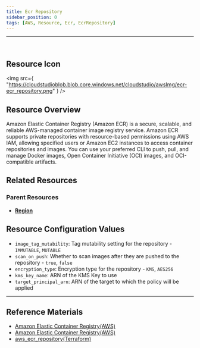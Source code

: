 ```yaml
---
title: Ecr Repository
sidebar_position: 0
tags: [AWS, Resource, Ecr, EcrRepository]
---
```


<hr />
<br />

## Resource Icon

<img
    src={
        "https://cloudstudioblob.blob.core.windows.net/cloudstudio/awsImg/ecr-ecr_repository.png"
    }
/>

## Resource Overview

Amazon Elastic Container Registry (Amazon ECR) is a secure, scalable, and reliable AWS-managed container image registry service. 
Amazon ECR supports private repositories with resource-based permissions using AWS IAM, allowing specified users or Amazon EC2 instances to access container repositories and images. 
You can use your preferred CLI to push, pull, and manage Docker images, Open Container Initiative (OCI) images, and OCI-compatible artifacts.

## Related Resources

### Parent Resources

-   [**Region**](https://docs.cstudio.app/docs/resource/aws/Base/Region)

## Resource Configuration Values

-   `image_tag_mutability`: Tag mutability setting for the repository - `IMMUTABLE`, `MUTABLE`
-   `scan_on_push`: Whether to scan images after they are pushed to the repository - `true`, `false`
-   `encryption_type`: Encryption type for the repository - `KMS`, `AES256`
-   `kms_key_name`: ARN of the KMS Key to use
-   `target_principal_arn`: ARN of the target to which the policy will be applied

---

## Reference Materials

-   [Amazon Elastic Container Registry(AWS)](https://docs.aws.amazon.com/ko_kr/AmazonECR/latest/userguide/what-is-ecr.html)
-   [Amazon Elastic Container Registry(AWS)](https://aws.amazon.com/ko/ecr/pricing/?nc2=type_a)
-   [aws_ecr_repository(Terraform)](https://registry.terraform.io/providers/hashicorp/aws/latest/docs/resources/ecr_repository)
